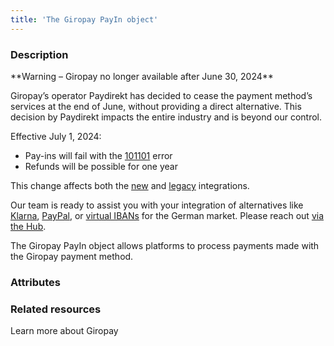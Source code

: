 ```yaml
---
title: 'The Giropay PayIn object'
---
```


  
### Description

<Warning>
**Warning – Giropay no longer available after June 30, 2024**

Giropay’s operator Paydirekt has decided to cease the payment method’s services at the end of June, without providing a direct alternative. This decision by Paydirekt impacts the entire industry and is beyond our control.

Effective July 1, 2024: 
- Pay-ins will fail with the <a href="/errors/codes/101101">101101</a> error
- Refunds will be possible for one year 

This change affects both the <a href="/api-reference/giropay">new</a> and <a href="/api-reference/web-direct-debit-payins">legacy</a> integrations.

Our team is ready to assist you with your integration of alternatives like <a href="/guides/payment-methods/klarna">Klarna</a>, <a href="/guides/payment-methods/paypal">PayPal</a>, or <a href="/guides/payment-methods/banking/virtual-iban">virtual IBANs</a> for the German market. Please reach out <a href="https://hub.mangopay.com/">via the Hub</a>. 
</Warning>

The Giropay PayIn object allows platforms to process payments made with the Giropay payment method.

### Attributes  

<Id />  

<Tag1 />  

<CreationDate />  

<AuthorId1 />  

<DebitedFunds2 />  

<CreditedFunds2 />  

<Fees1 />  

<Status1 />  

<ResultCode />  

<ResultMessage />  

<ExecutionDate />  

<Type />  

<Nature />  

<CreditedWalletId1 />  

<CreditedUserId />  

<PaymentType4 />  

<RedirectURL />  

<ReturnURL1 />  

<StatementDescriptor />  

<ProfilingAttemptReference />

### Related resources

<Card title="Guide" href="/guides/payment-methods/giropay">Learn more about Giropay</Card>